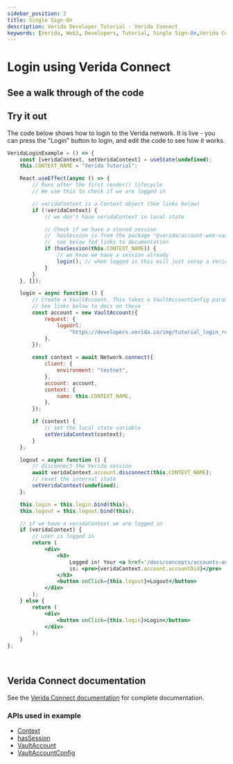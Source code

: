 ```yaml
---
sidebar_position: 2
title: Single Sign-On
description: Verida Developer Tutorial - Verida Connect
keywords: [Verida, Web3, Developers, Tutorial, Single Sign-On,Verida Connect]
---
```



# Login using Verida Connect

## See a walk through of the code

<ReactPlayer
	controls={true}
	playing={false}
	loop={false}
	volume={1}
	muted={false}
	url='https://www.youtube.com/watch?v=KekJ-X9UAD0'
/>

## Try it out

The code below shows how to login to the Verida network. It is live - you can press the "Login" button to login, and edit the code to see how it works.

```jsx live
VeridaLoginExample = () => {
	const [veridaContext, setVeridaContext] = useState(undefined);
	this.CONTEXT_NAME = "Verida Tutorial";

	React.useEffect(async () => {
		// Runs after the first render() lifecycle
		// We use this to check if we are logged in

		// veridaContext is a Context object (See links below)
		if (!veridaContext) {
			// we don't have veridaContext in local state

			// Check if we have a stored session
			//  hasSession is from the package "@verida/account-web-vault"
			//  see below fod links to documentation
			if (hasSession(this.CONTEXT_NAME)) {
				// we know we have a session already
				login(); // when logged in this will just setup a Verida Context
			}
		}
	}, []);

	login = async function () {
		// Create a VaultAccount. This takes a VaultAccountConfig parameter.
		// See links below to docs on these
		const account = new VaultAccount({
			request: {
				logoUrl:
					"https://developers.verida.io/img/tutorial_login_request_logo_170x170.png",
			},
		});

		const context = await Network.connect({
			client: {
				environment: "testnet",
			},
			account: account,
			context: {
				name: this.CONTEXT_NAME,
			},
		});

		if (context) {
			// set the local state variable
			setVeridaContext(context);
		}
	};

	logout = async function () {
		// disconnect the Verida session
		await veridaContext.account.disconnect(this.CONTEXT_NAME);
		// reset the internal state
		setVeridaContext(undefined);
	};

	this.login = this.login.bind(this);
	this.logout = this.logout.bind(this);

	// if we have a veridaContext we are logged in
	if (veridaContext) {
		// user is logged in
		return (
			<div>
				<h3>
					Logged in! Your <a href='/docs/concepts/accounts-and-identity'>DID</a>
					is: <pre>{veridaContext.account.accountDid}</pre>
				</h3>
				<button onClick={this.logout}>Logout</button>
			</div>
		);
	} else {
		return (
			<div>
				<button onClick={this.login}>Login</button>
			</div>
		);
	}
};
```

<!-- this is a target so we can link to the end of the code block -->

<a name='runcode'>&nbsp;</a>

## Verida Connect documentation

See the [Verida Connect documentation](/single-sign-on-sdk/single-sign-on-sdk.md) for complete documentation.

### APIs used in example

- [Context](/docs/api/verida-js/classes/verida_client_ts.Context)
- [hasSession](/docs/api/verida-js/modules/verida_account_web_vault#hassession)
- [VaultAccount](/docs/api/verida-js/classes/verida_account_web_vault.VaultAccount)
- [VaultAccountConfig](/docs/api/verida-js/interfaces/verida_account_web_vault.VaultAccountConfig)
